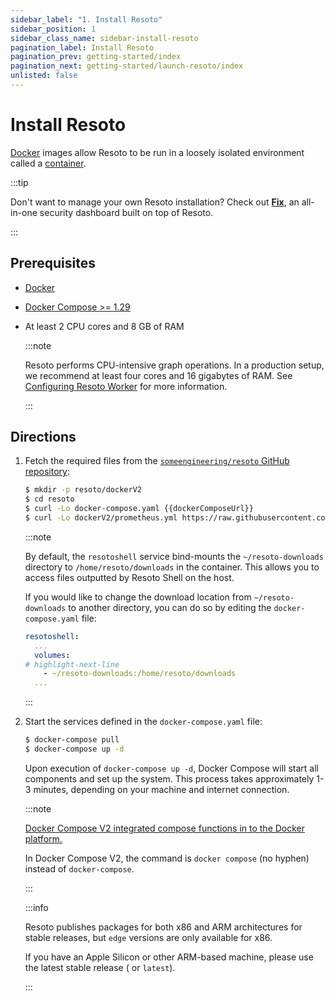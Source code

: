 ```yaml
---
sidebar_label: "1. Install Resoto"
sidebar_position: 1
sidebar_class_name: sidebar-install-resoto
pagination_label: Install Resoto
pagination_prev: getting-started/index
pagination_next: getting-started/launch-resoto/index
unlisted: false
---
```


# Install Resoto

[Docker](https://docker.com) images allow Resoto to be run in a loosely isolated environment called a [container](https://docs.docker.com/get-started/overview#containers).

:::tip

Don't want to manage your own Resoto installation? Check out **[Fix](https://fix.security)**, an all-in-one security dashboard built on top of Resoto.

:::

## Prerequisites

- [Docker](https://docs.docker.com/get-started#download-and-install-docker)

- [Docker Compose >= 1.29](https://docs.docker.com/compose/install)

- At least 2 CPU cores and 8 GB of RAM

  :::note

  Resoto performs CPU-intensive graph operations. In a production setup, we recommend at least four cores and 16 gigabytes of RAM. See [Configuring Resoto Worker](../../reference/configuration/worker.mdx#multi-core-machines) for more information.

  :::

## Directions

1. Fetch the required files from the [`someengineering/resoto` GitHub repository](https://github.com/someengineering/resoto):

   ```bash
   $ mkdir -p resoto/dockerV2
   $ cd resoto
   $ curl -Lo docker-compose.yaml {{dockerComposeUrl}}
   $ curl -Lo dockerV2/prometheus.yml https://raw.githubusercontent.com/someengineering/resoto/{{repoBranch}}/dockerV2/prometheus.yml
   ```

   :::note

   By default, the `resotoshell` service bind-mounts the `~/resoto-downloads` directory to `/home/resoto/downloads` in the container. This allows you to access files outputted by Resoto Shell on the host.

   If you would like to change the download location from `~/resoto-downloads` to another directory, you can do so by editing the `docker-compose.yaml` file:

   ```yaml
   resotoshell:
     ...
     volumes:
   # highlight-next-line
       - ~/resoto-downloads:/home/resoto/downloads
     ...
   ```

   :::

2. Start the services defined in the `docker-compose.yaml` file:

   ```bash
   $ docker-compose pull
   $ docker-compose up -d
   ```

   Upon execution of `docker-compose up -d`, Docker Compose will start all components and set up the system. This process takes approximately 1-3 minutes, depending on your machine and internet connection.

   :::note

   [Docker Compose V2 integrated compose functions in to the Docker platform.](https://docs.docker.com/compose/#compose-v2-and-the-new-docker-compose-command)

   In Docker Compose V2, the command is `docker compose` (no hyphen) instead of `docker-compose`.

   :::

   <VersionOnly allowed="current">

   :::info

   Resoto publishes packages for both x86 and ARM architectures for stable releases, but `edge` versions are only available for x86.

   If you have an Apple Silicon or other ARM-based machine, please use the latest stable release (<LatestRelease /> or `latest`).

   :::

   </VersionOnly>
